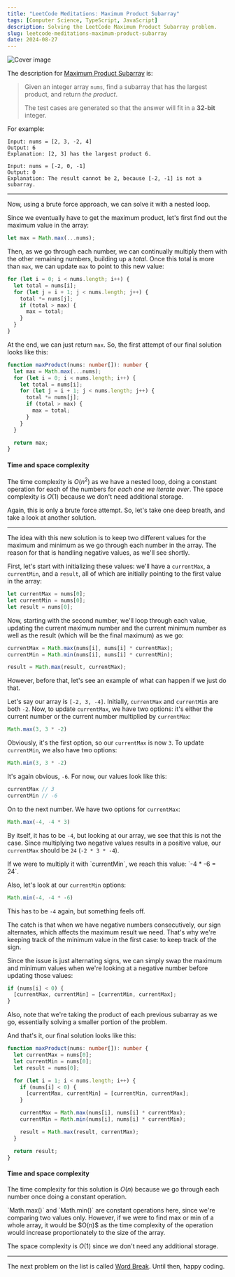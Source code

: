```yaml
---
title: "LeetCode Meditations: Maximum Product Subarray"
tags: [Computer Science, TypeScript, JavaScript]
description: Solving the LeetCode Maximum Product Subarray problem.
slug: leetcode-meditations-maximum-product-subarray
date: 2024-08-27
---
```


![Cover image](https://raw.githubusercontent.com/rivea0/leetcode-meditations-assets/main/src/2024-08-27/65-lm.png)

The description for [Maximum Product Subarray](https://leetcode.com/problems/maximum-product-subarray) is:

> Given an integer array `nums`, find a subarray that has the largest product, and return _the product_.
> 
> The test cases are generated so that the answer will fit in a **32-bit** integer.

For example:

```
Input: nums = [2, 3, -2, 4]
Output: 6
Explanation: [2, 3] has the largest product 6.
```

```
Input: nums = [-2, 0, -1]
Output: 0
Explanation: The result cannot be 2, because [-2, -1] is not a subarray.
```

---

Now, using a brute force approach, we can solve it with a nested loop.

Since we eventually have to get the maximum product, let's first find out the maximum value in the array:

```ts
let max = Math.max(...nums);
```

Then, as we go through each number, we can continually multiply them with the other remaining numbers, building up a *total*. Once this total is more than `max`, we can update `max` to point to this new value:

```ts
for (let i = 0; i < nums.length; i++) {
  let total = nums[i];
  for (let j = i + 1; j < nums.length; j++) {
    total *= nums[j];
    if (total > max) {
      max = total;
    }
  }
}
```

At the end, we can just return `max`. So, the first attempt of our final solution looks like this:


```ts
function maxProduct(nums: number[]): number {
  let max = Math.max(...nums);
  for (let i = 0; i < nums.length; i++) {
    let total = nums[i];
    for (let j = i + 1; j < nums.length; j++) {
      total *= nums[j];
      if (total > max) {
        max = total;
      }
    }
  }

  return max;
}
```

#### Time and space complexity
The time complexity is $O(n^2)$ as we have a nested loop, doing a constant operation for each of the numbers for *each one we iterate over*.
The space complexity is $O(1)$ because we don't need additional storage.

Again, this is only a brute force attempt. So, let's take one deep breath, and take a look at another solution.

---

The idea with this new solution is to keep two different values for the maximum and minimum as we go through each number in the array. The reason for that is handling negative values, as we'll see shortly.

First, let's start with initializing these values: we'll have a `currentMax`, a `currentMin`, and a `result`, all of which are initially pointing to the first value in the array:

```ts
let currentMax = nums[0];
let currentMin = nums[0];
let result = nums[0];
```

Now, starting with the second number, we'll loop through each value, updating the current maximum number and the current minimum number as well as the result (which will be the final maximum) as we go:

```ts
currentMax = Math.max(nums[i], nums[i] * currentMax);
currentMin = Math.min(nums[i], nums[i] * currentMin);

result = Math.max(result, currentMax);
```

However, before that, let's see an example of what can happen if we just do that.

Let's say our array is `[-2, 3, -4]`. Initially, `currentMax` and `currentMin` are both `-2`. Now, to update `currentMax`, we have two options: it's either the current number or the current number multiplied by `currentMax`:

```ts
Math.max(3, 3 * -2)
```

Obviously, it's the first option, so our `currentMax` is now `3`. 
To update `currentMin`, we also have two options:

```ts
Math.min(3, 3 * -2)
```

It's again obvious, `-6`. For now, our values look like this:

```ts
currentMax // 3
currentMin // -6
```

On to the next number. We have two options for `currentMax`:

```ts
Math.max(-4, -4 * 3)
```

By itself, it has to be `-4`, but looking at our array, we see that this is not the case. Since multiplying two negative values results in a positive value, our `currentMax` should be `24` (`-2 * 3 * -4`).

<Note>
If we were to multiply it with `currentMin`, we reach this value: `-4 * -6 = 24`.
</Note>

Also, let's look at our `currentMin` options:

```ts
Math.min(-4, -4 * -6)
```

This has to be `-4` again, but something feels off. 

The catch is that when we have negative numbers consecutively, our sign alternates, which affects the maximum result we need. That's why we're keeping track of the minimum value in the first case: to keep track of the sign.

Since the issue is just alternating signs, we can simply swap the maximum and minimum values when we're looking at a negative number before updating those values:

```ts
if (nums[i] < 0) {
  [currentMax, currentMin] = [currentMin, currentMax];
}
```

Also, note that we're taking the product of each previous subarray as we go, essentially solving a smaller portion of the problem.

And that's it, our final solution looks like this:

```ts
function maxProduct(nums: number[]): number {
  let currentMax = nums[0];
  let currentMin = nums[0];
  let result = nums[0];

  for (let i = 1; i < nums.length; i++) {
    if (nums[i] < 0) {
      [currentMax, currentMin] = [currentMin, currentMax];
    }

    currentMax = Math.max(nums[i], nums[i] * currentMax);
    currentMin = Math.min(nums[i], nums[i] * currentMin);

    result = Math.max(result, currentMax);
  }

  return result;
}
```

#### Time and space complexity

The time complexity for this solution is $O(n)$ because we go through each number once doing a constant operation. 

<Note>
`Math.max()` and `Math.min()` are constant operations here, since we're comparing two values only. However, if we were to find max or min of a whole array, it would be $O(n)$ as the time complexity of the operation would increase proportionately to the size of the array.
</Note>

The space complexity is $O(1)$ since we don't need any additional storage.

---

The next problem on the list is called [Word Break](https://leetcode.com/problems/word-break). Until then, happy coding.
